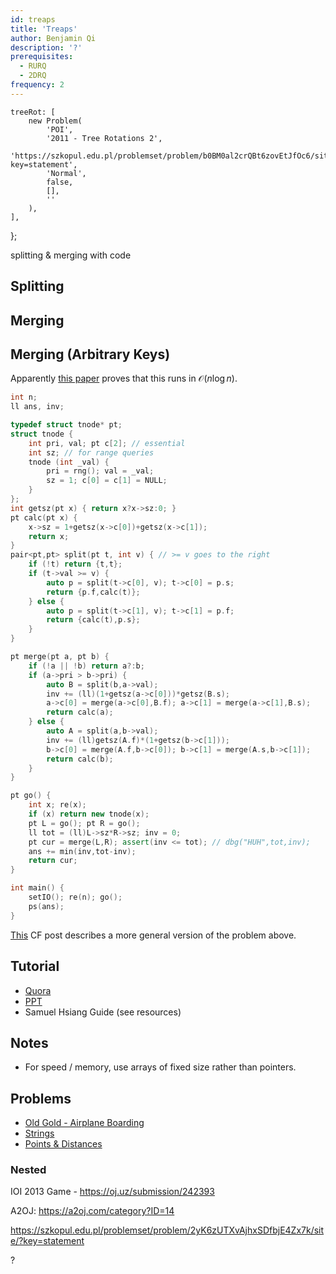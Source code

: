 ```yaml
---
id: treaps
title: 'Treaps'
author: Benjamin Qi
description: '?'
prerequisites:
  - RURQ
  - 2DRQ
frequency: 2
---
```


	treeRot: [
		new Problem(
			'POI',
			'2011 - Tree Rotations 2',
			'https://szkopul.edu.pl/problemset/problem/b0BM0al2crQBt6zovEtJfOc6/site/?key=statement',
			'Normal',
			false,
			[],
			''
		),
	],
};

<Resources>
	<Resource source="GCP" title="15.3 - Treaps" starred>
		splitting & merging with code
	</Resource>
</Resources>

## Splitting

## Merging

## Merging (Arbitrary Keys)

<Problems problems={problems.treeRot} />

<Spoiler title="Tree Rotations 2 Solution">

Apparently
[this paper](https://www.cs.cmu.edu/~scandal/papers/treaps-spaa98.pdf) proves
that this runs in $\mathcal{O}(n\log n)$.

```cpp
int n;
ll ans, inv;

typedef struct tnode* pt;
struct tnode {
	int pri, val; pt c[2]; // essential
	int sz; // for range queries
	tnode (int _val) {
		pri = rng(); val = _val;
		sz = 1; c[0] = c[1] = NULL;
	}
};
int getsz(pt x) { return x?x->sz:0; }
pt calc(pt x) {
	x->sz = 1+getsz(x->c[0])+getsz(x->c[1]);
	return x;
}
pair<pt,pt> split(pt t, int v) { // >= v goes to the right
	if (!t) return {t,t};
	if (t->val >= v) {
		auto p = split(t->c[0], v); t->c[0] = p.s;
		return {p.f,calc(t)};
	} else {
		auto p = split(t->c[1], v); t->c[1] = p.f;
		return {calc(t),p.s};
	}
}

pt merge(pt a, pt b) {
	if (!a || !b) return a?:b;
	if (a->pri > b->pri) {
		auto B = split(b,a->val);
		inv += (ll)(1+getsz(a->c[0]))*getsz(B.s);
		a->c[0] = merge(a->c[0],B.f); a->c[1] = merge(a->c[1],B.s);
		return calc(a);
	} else {
		auto A = split(a,b->val);
		inv += (ll)getsz(A.f)*(1+getsz(b->c[1]));
		b->c[0] = merge(A.f,b->c[0]); b->c[1] = merge(A.s,b->c[1]);
		return calc(b);
	}
}

pt go() {
	int x; re(x);
	if (x) return new tnode(x);
	pt L = go(); pt R = go();
	ll tot = (ll)L->sz*R->sz; inv = 0;
	pt cur = merge(L,R); assert(inv <= tot); // dbg("HUH",tot,inv);
	ans += min(inv,tot-inv);
	return cur;
}

int main() {
	setIO(); re(n); go();
	ps(ans);
}
```

</Spoiler>

<Optional>

[This](https://codeforces.com/blog/entry/67980) CF post describes a more general
version of the problem above.

</Optional>

## Tutorial

- [Quora](https://threads-iiith.quora.com/Treaps-One-Tree-to-Rule-em-all-Part-1)
- [PPT](https://docs.google.com/presentation/d/14xgtdDWnIBwmJRAuIdZ8FvLZcX9uRxnNoGOGAQRDIvc/edit?usp=sharing)
- Samuel Hsiang Guide (see resources)

## Notes

- For speed / memory, use arrays of fixed size rather than pointers.

## Problems

- [Old Gold - Airplane Boarding](http://www.usaco.org/index.php?page=viewproblem2&cpid=402)
- [Strings](https://csacademy.com/contest/archive/task/strings/)
- [Points & Distances](https://www.hackerearth.com/problem/algorithm/septembereasy-points-and-distances-d30d0e6b/description/)

### Nested

IOI 2013 Game - https://oj.uz/submission/242393

A2OJ: https://a2oj.com/category?ID=14

https://szkopul.edu.pl/problemset/problem/2yK6zUTXvAjhxSDfbjE4Zx7k/site/?key=statement

?
